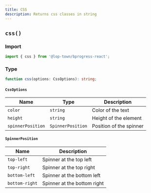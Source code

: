 ```yaml
---
title: CSS
description: Returns css classes in string
---
```


## `css()`

### Import

```ts
import { css } from '@lop-town/bprogress-react';
```

### Type

```ts
function css(options: CssOptions): string;
```

#### `CssOptions`

| Name | Type | Description |
| ---- | ---- | ----------- |
| `color` | `string` | Color of the text |
| `height` | `string` | Height of the element |
| `spinnerPosition` | `SpinnerPosition` | Position of the spinner |

#### `SpinnerPosition`

| Name | Description |
| ---- | ----------- |
| `top-left` | Spinner at the top left |
| `top-right` | Spinner at the top right |
| `bottom-left` | Spinner at the bottom left |
| `bottom-right` | Spinner at the bottom right |

